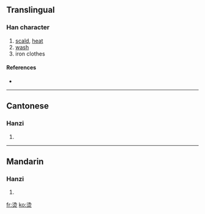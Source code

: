 {{see|燙}}
==Translingual==

===Han character===
{{Han char|rn=86|rad=火|as=06|sn=10|four=|canj=水竹火 (EHF), X水竹火 (XEHF)}}

# [[scald]], [[heat]]
# [[wash]]
# iron clothes

====References====
* {{Han ref|kx=0671.081|hdz=32201.010|uh=70EB|ud=28907}}

----

==Cantonese==

===Hanzi===
{{yue-hanzi|jyut=|y=tong3}}

# {{defn|Cantonese}}

----

==Mandarin==

===Hanzi===
{{cmn-hanzi|tra=燙|pin=[[tàng]] ([[tang4]])|wg=t'ang<sup>4</sup>}}

# {{defn|Mandarin}}

[[fr:烫]]
[[ko:烫]]